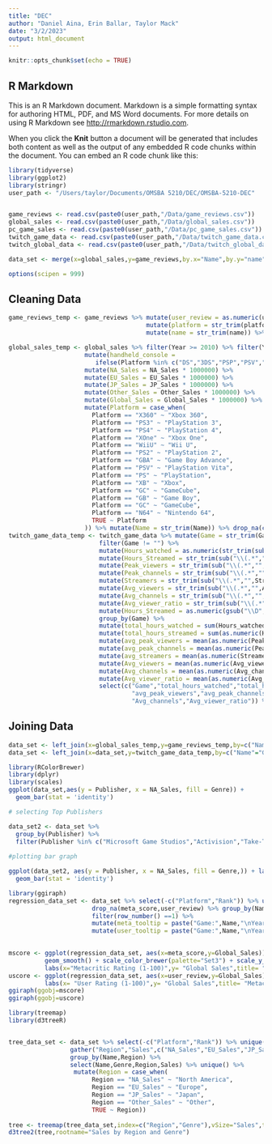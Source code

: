 ```yaml
---
title: "DEC"
author: "Daniel Aina, Erin Ballar, Taylor Mack"
date: "3/2/2023"
output: html_document
---
```


```r
knitr::opts_chunk$set(echo = TRUE)
```

## R Markdown

This is an R Markdown document. Markdown is a simple formatting syntax for authoring HTML, PDF, and MS Word documents. For more details on using R Markdown see <http://rmarkdown.rstudio.com>.

When you click the **Knit** button a document will be generated that includes both content as well as the output of any embedded R code chunks within the document. You can embed an R code chunk like this:

```r
library(tidyverse)
library(ggplot2)
library(stringr)
user_path <- "/Users/taylor/Documents/OMSBA 5210/DEC/OMSBA-5210-DEC"


game_reviews <- read.csv(paste0(user_path,"/Data/game_reviews.csv"))
global_sales <- read.csv(paste0(user_path,"/Data/global_sales.csv"))
pc_game_sales <- read.csv(paste0(user_path,"/Data/pc_game_sales.csv"))
twitch_game_data <- read.csv(paste0(user_path,"/Data/twitch_game_data.csv"))
twitch_global_data <- read.csv(paste0(user_path,"/Data/twitch_global_data.csv"))

data_set <- merge(x=global_sales,y=game_reviews,by.x="Name",by.y="name")

options(scipen = 999)
```

## Cleaning Data

```r
game_reviews_temp <- game_reviews %>% mutate(user_review = as.numeric(user_review) * 10) %>%
                                      mutate(platform = str_trim(platform)) %>%
                                      mutate(name = str_trim(name)) %>% drop_na()

global_sales_temp <- global_sales %>% filter(Year >= 2010) %>% filter(Year != "N/A") %>% 
                     mutate(handheld_console = 
                        ifelse(Platform %in% c("DS","3DS","PSP","PSV","GB"),TRUE,FALSE)) %>%
                     mutate(NA_Sales = NA_Sales * 1000000) %>%
                     mutate(EU_Sales = EU_Sales * 1000000) %>%
                     mutate(JP_Sales = JP_Sales * 1000000) %>%
                     mutate(Other_Sales = Other_Sales * 1000000) %>%
                     mutate(Global_Sales = Global_Sales * 1000000) %>%
                     mutate(Platform = case_when(
                       Platform == "X360" ~ "Xbox 360",
                       Platform == "PS3" ~ "PlayStation 3",
                       Platform == "PS4" ~ "PlayStation 4",
                       Platform == "XOne" ~ "Xbox One",
                       Platform == "WiiU" ~ "Wii U",
                       Platform == "PS2" ~ "PlayStation 2",
                       Platform == "GBA" ~ "Game Boy Advance",
                       Platform == "PSV" ~ "PlayStation Vita",
                       Platform == "PS" ~ "PlayStation",
                       Platform == "XB" ~ "Xbox",
                       Platform == "GC" ~ "GameCube",
                       Platform == "GB" ~ "Game Boy",
                       Platform == "GC" ~ "GameCube",
                       Platform == "N64" ~ "Nintendo 64",
                       TRUE ~ Platform
                     )) %>% mutate(Name = str_trim(Name)) %>% drop_na(c(Year,Platform))
twitch_game_data_temp <- twitch_game_data %>% mutate(Game = str_trim(Game)) %>%
                         filter(Game != "") %>%
                         mutate(Hours_watched = as.numeric(str_trim(sub("\\(.*","",Hours_watched)))) %>%
                         mutate(Hours_Streamed = str_trim(sub("\\(.*","",Hours_Streamed))) %>%
                         mutate(Peak_viewers = str_trim(sub("\\(.*","",Peak_viewers))) %>%
                         mutate(Peak_channels = str_trim(sub("\\(.*","",Peak_channels))) %>%
                         mutate(Streamers = str_trim(sub("\\(.*","",Streamers))) %>%
                         mutate(Avg_viewers = str_trim(sub("\\(.*","",Avg_viewers))) %>%
                         mutate(Avg_channels = str_trim(sub("\\(.*","",Avg_channels))) %>%
                         mutate(Avg_viewer_ratio = str_trim(sub("\\(.*","",Avg_viewer_ratio))) %>%
                         mutate(Hours_Streamed = as.numeric(gsub("\\D","",Hours_Streamed))) %>%
                         group_by(Game) %>% 
                         mutate(total_hours_watched = sum(Hours_watched)) %>%
                         mutate(total_hours_streamed = sum(as.numeric(Hours_Streamed))) %>%
                         mutate(avg_peak_viewers = mean(as.numeric(Peak_viewers))) %>%
                         mutate(avg_peak_channels = mean(as.numeric(Peak_channels))) %>%
                         mutate(avg_streamers = mean(as.numeric(Streamers))) %>%
                         mutate(Avg_viewers = mean(as.numeric(Avg_viewers))) %>%
                         mutate(Avg_channels = mean(as.numeric(Avg_channels))) %>%
                         mutate(Avg_viewer_ratio = mean(as.numeric(Avg_viewer_ratio))) %>%
                         select(c("Game","total_hours_watched","total_hours_streamed",
                                  "avg_peak_viewers","avg_peak_channels","avg_streamers","Avg_viewers",
                                  "Avg_channels","Avg_viewer_ratio")) %>% unique() %>% ungroup()
```

## Joining Data

```r
data_set <- left_join(x=global_sales_temp,y=game_reviews_temp,by=c("Name"="name","Platform"="platform"))
data_set <- left_join(x=data_set,y=twitch_game_data_temp,by=c("Name"="Game"))
```



```r
library(RColorBrewer)
library(dplyr)
library(scales)
ggplot(data_set,aes(y = Publisher, x = NA_Sales, fill = Genre)) +
  geom_bar(stat = 'identity')

# selecting Top Publishers

data_set2 <- data_set %>%
  group_by(Publisher) %>%
  filter(Publisher %in% c("Microsoft Game Studios","Activision","Take-Two Interactive","Ubisoft"))
  
#plotting bar graph

ggplot(data_set2, aes(y = Publisher, x = NA_Sales, fill = Genre,)) + labs( x = 'North American Sales', y = 'Publishers', title = 'Top Video Game Genres by Publishers') + scale_x_continuous(labels= scales::comma) + scale_color_brewer(palette="Set3") +
  geom_bar(stat = 'identity')
```
```r
library(ggiraph)
regression_data_set <- data_set %>% select(-c("Platform","Rank")) %>% unique() %>%
                       drop_na(meta_score,user_review) %>% group_by(Name) %>%
                       filter(row_number() ==1) %>%
                       mutate(meta_tooltip = paste("Game:",Name,"\nYear:",Year,"\nRating:",meta_score,"\nGlobal Sales:",Global_Sales)) %>%
                       mutate(user_tooltip = paste("Game:",Name,"\nYear:",Year,"\nRating:",user_review,"\nGlobal Sales:",Global_Sales))
                    

mscore <- ggplot(regression_data_set, aes(x=meta_score,y=Global_Sales)) + geom_point_interactive(aes(tooltip=meta_tooltip)) +
          geom_smooth() + scale_color_brewer(palette="Set3") + scale_y_continuous(labels= scales::comma) +
          labs(x="Metacritic Rating (1-100)",y= "Global Sales",title= "User Rating Regression on Global Sales")
uscore <- ggplot(regression_data_set, aes(x=user_review,y=Global_Sales)) + geom_point_interactive(aes(tooltip=user_tooltip)) + geom_smooth() + scale_color_brewer(palette="Set3") + scale_y_continuous(labels= scales::comma) +
          labs(x= "User Rating (1-100)",y= "Global Sales",title= "Metacritic Rating Regression on Global Sales")
ggiraph(ggobj=mscore)
ggiraph(ggobj=uscore)
```

```r
library(treemap)
library(d3treeR)


tree_data_set <- data_set %>% select(-c("Platform","Rank")) %>% unique() %>%
                 gather("Region","Sales",c("NA_Sales","EU_Sales","JP_Sales","Other_Sales")) %>%
                 group_by(Name,Region) %>%
                 select(Name,Genre,Region,Sales) %>% unique() %>%
                  mutate(Region = case_when(
                       Region == "NA_Sales" ~ "North America",
                       Region == "EU_Sales" ~ "Europe",
                       Region == "JP_Sales" ~ "Japan",
                       Region == "Other_Sales" ~ "Other",
                       TRUE ~ Region))
              
tree <- treemap(tree_data_set,index=c("Region","Genre"),vSize="Sales",title= "Sales by Region and Genre") 
d3tree2(tree,rootname="Sales by Region and Genre")
```
